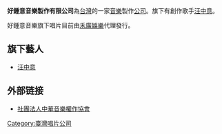 '''好鍾意音樂製作有限公司'''為[[台灣|台灣]]的一家[[音樂|音樂]]製作[[公司|公司]]。旗下有創作歌手[[汪中意|汪中意]]。

好鍾意音樂旗下唱片目前由[[禾廣娛樂|禾廣娛樂]]代理發行。

==旗下藝人==
*[[汪中意|汪中意]]

==外部链接==
*[https://archive.is/20121222035915/http://www.must.org.tw/left_fun/our_members.asp?swf=top_00/ 社團法人中華音樂權作協會]

[[Category:臺灣唱片公司|Category:臺灣唱片公司]]